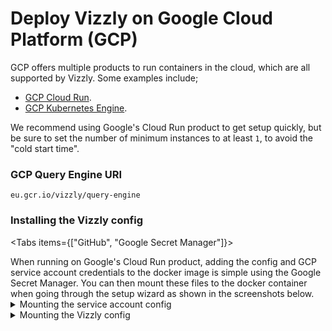 
# Deploy Vizzly on Google Cloud Platform (GCP)

GCP offers multiple products to run containers in the cloud, which are all supported by Vizzly. Some examples include;

- [GCP Cloud Run](https://cloud.google.com/run).
- [GCP Kubernetes Engine](https://cloud.google.com/kubernetes-engine).

We recommend using Google's Cloud Run product to get setup quickly, but be sure to set the number of minimum
instances to at least `1`, to avoid the "cold start time".

### GCP Query Engine URI

```
eu.gcr.io/vizzly/query-engine
```

### Installing the Vizzly config

<Tabs items={["GitHub", "Google Secret Manager"]}>
<Tab>

<InstallConfigFromGitHub />
</Tab>
<Tab>
When running on Google's Cloud Run product, adding the config and GCP service account credentials to the docker image is simple using the Google Secret Manager.
You can then mount these files to the docker container when going through the setup wizard as shown in the screenshots below.

<details>
  <summary>Mounting the service account config</summary>
  <img src="/img/google-cloud-run-setting-service-account.png" />
</details>

<details>
  <summary>Mounting the Vizzly config</summary>
  <img src="/img/google-cloud-run-setting-vizzly-config.png" />
</details>
</Tab>
</Tabs>

